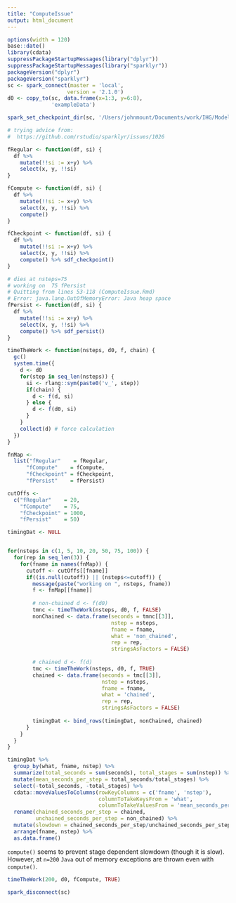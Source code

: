 ```yaml
---
title: "ComputeIssue"
output: html_document
---
```



```r
options(width = 120)
base::date()
library(cdata)
suppressPackageStartupMessages(library("dplyr"))
suppressPackageStartupMessages(library("sparklyr"))
packageVersion("dplyr")
packageVersion("sparklyr")
sc <- spark_connect(master = 'local', 
                   version = '2.1.0')
d0 <- copy_to(sc, data.frame(x=1:3, y=6:8), 
              'exampleData')

spark_set_checkpoint_dir(sc, '/Users/johnmount/Documents/work/IHG/ModelProj2/spider/workspace/mountjo/spark-warehouse/zzz')

# trying advice from:
#  https://github.com/rstudio/sparklyr/issues/1026

fRegular <- function(df, si) {
  df %>% 
    mutate(!!si := x+y) %>%
    select(x, y, !!si)
}

fCompute <- function(df, si) {
  df %>% 
    mutate(!!si := x+y) %>%
    select(x, y, !!si) %>%
    compute()
}

fCheckpoint <- function(df, si) {
  df %>% 
    mutate(!!si := x+y) %>%
    select(x, y, !!si) %>%
    compute() %>% sdf_checkpoint()
}

# dies at nsteps=75
# working on  75 fPersist
# Quitting from lines 53-118 (ComputeIssue.Rmd) 
# Error: java.lang.OutOfMemoryError: Java heap space
fPersist <- function(df, si) {
  df %>% 
    mutate(!!si := x+y) %>%
    select(x, y, !!si) %>%
    compute() %>% sdf_persist()
}

timeTheWork <- function(nsteps, d0, f, chain) {
  gc()
  system.time({
    d <- d0
    for(step in seq_len(nsteps)) {
      si <- rlang::sym(paste0('v_', step))
      if(chain) {
        d <- f(d, si)
      } else {
        d <- f(d0, si)
      }
    }
    collect(d) # force calculation
  })
}
```

```r
fnMap <- 
  list("fRegular"    = fRegular,
      "fCompute"    = fCompute,
      "fCheckpoint" = fCheckpoint,
      "fPersist"    = fPersist)

cutOffs <- 
  c("fRegular"    = 20,
    "fCompute"    = 75,
    "fCheckpoint" = 1000,
    "fPersist"    = 50)

timingDat <- NULL


for(nsteps in c(1, 5, 10, 20, 50, 75, 100)) {
  for(rep in seq_len(3)) {
    for(fname in names(fnMap)) {
      cutoff <- cutOffs[[fname]]
      if((is.null(cutoff)) || (nsteps<=cutoff)) {
        message(paste("working on ", nsteps, fname))
        f <- fnMap[[fname]]
        
        # non-chained d <- f(d0)
        tmnc <- timeTheWork(nsteps, d0, f, FALSE)
        nonChained <- data.frame(seconds = tmnc[[3]],
                                 nstep = nsteps,
                                 fname = fname,
                                 what = 'non_chained',
                                 rep = rep,
                                 stringsAsFactors = FALSE)
        
        # chained d <- f(d)
        tmc <- timeTheWork(nsteps, d0, f, TRUE)
        chained <- data.frame(seconds = tmc[[3]],
                              nstep = nsteps,
                              fname = fname,
                              what = 'chained',
                              rep = rep,
                              stringsAsFactors = FALSE)
        
        timingDat <- bind_rows(timingDat, nonChained, chained)
      }
    }
  }
}
```

```r
timingDat %>%
  group_by(what, fname, nstep) %>%
  summarize(total_seconds = sum(seconds), total_stages = sum(nstep)) %>%
  mutate(mean_seconds_per_step = total_seconds/total_stages) %>%
  select(-total_seconds, -total_stages) %>%
  cdata::moveValuesToColumns(rowKeyColumns = c('fname', 'nstep'),
                             columnToTakeKeysFrom = 'what', 
                             columnToTakeValuesFrom = 'mean_seconds_per_step') %>%
  rename(chained_seconds_per_step = chained, 
         unchained_seconds_per_step = non_chained) %>% 
  mutate(slowdown = chained_seconds_per_step/unchained_seconds_per_step) %>%
  arrange(fname, nstep) %>%
  as.data.frame()
```

`compute()` seems to prevent stage dependent slowdown (though it is slow).  However,  at `n=200` `Java` out of memory exceptions are thrown even with `compute()`.

```r
timeTheWork(200, d0, fCompute, TRUE)
```


```r
spark_disconnect(sc)
```
